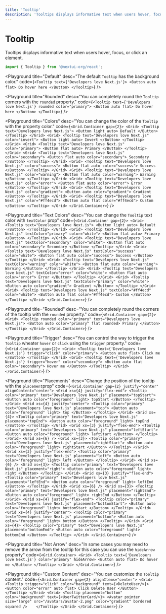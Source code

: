 ```yaml
---
title: 'Tooltip'
description: 'Tooltips displays informative text when users hover, focus, or click an element.'
---
```


# Tooltip

Tooltips displays informative text when users hover, focus, or click an element.

```jsx
import { Tooltip } from '@nextui-org/react';
```

<Playground
  title="Default"
  desc="The default `Tooltip` has the background color."
  code={`
<Tooltip text={'Developers love Next.js'}>
    <Button auto flat>
        Do hover here
    </Button>
</Tooltip>
`}
/>

<Playground
  title="Rounded"
  desc="You can completely round the `Tooltip` corners with the `rounded` property."
  code={`
<Tooltip text={'Developers love Next.js'} rounded color="primary">
    <Button auto flat>
        Do hover here
    </Button>
</Tooltip>
`}
/>

<Playground
  title="Colors"
  desc="You can change the color of the `Tooltip` with the property color."
  code={`
<Grid.Container gap={2}>
    <Grid>
        <Tooltip text="Developers love Next.js">
            <Button light auto>
                Default
            </Button>
        </Tooltip>
    </Grid>
    <Grid>
        <Tooltip text="Developers love Next.js" color="invert">
            <Button light auto>
                Invert
            </Button>
        </Tooltip>
    </Grid>
    <Grid>
        <Tooltip text="Developers love Next.js" color="primary">
            <Button flat auto>
                Primary
            </Button>
        </Tooltip>
    </Grid>
    <Grid>
        <Tooltip text="Developers love Next.js" color="secondary">
            <Button flat auto color="secondary">
                Secondary
            </Button>
        </Tooltip>
    </Grid>
    <Grid>
        <Tooltip text="Developers love Next.js" color="success">
            <Button flat auto color="success">
                Success
            </Button>
        </Tooltip>
    </Grid>
    <Grid>
        <Tooltip text="Developers love Next.js" color="warning">
            <Button flat auto color="warning">
                Warning
            </Button>
        </Tooltip>
    </Grid>
    <Grid>
        <Tooltip text="Developers love Next.js" color="error">
            <Button flat auto color="error">
                Error
            </Button>
        </Tooltip>
    </Grid>
    <Grid>
        <Tooltip text="Developers love Next.js" color="gradient">
            <Button auto color="gradient">
                Gradient
            </Button>
        </Tooltip>
    </Grid>
    <Grid>
        <Tooltip text="Developers love Next.js" color="#ff4ecd">
            <Button auto flat color="#ff4ecd">
                Custom
            </Button>
        </Tooltip>
    </Grid>
</Grid.Container>
`}
/>

<Playground
  title="Text Colors"
  desc="You can change the `Tooltip` text color with `textColor` prop"
  code={`
<Grid.Container gap={2}>
    <Grid>
        <Tooltip text="Developers love Next.js">
            <Button light auto>
                Default
            </Button>
        </Tooltip>
    </Grid>
    <Grid>
        <Tooltip text="Developers love Next.js" textColor="primary" color="white">
            <Button flat auto>
                Primary
            </Button>
        </Tooltip>
    </Grid>
    <Grid>
        <Tooltip text="Developers love Next.js" textColor="secondary" color="white">
            <Button flat auto color="secondary">
                Secondary
            </Button>
        </Tooltip>
    </Grid>
    <Grid>
        <Tooltip text="Developers love Next.js" textColor="success" color="white">
            <Button flat auto color="success">
                Success
            </Button>
        </Tooltip>
    </Grid>
    <Grid>
        <Tooltip text="Developers love Next.js" textColor="warning" color="white">
            <Button flat auto color="warning">
                Warning
            </Button>
        </Tooltip>
    </Grid>
    <Grid>
        <Tooltip text="Developers love Next.js" textColor="error" color="white">
            <Button flat auto color="error">
                Error
            </Button>
        </Tooltip>
    </Grid>
    <Grid>
        <Tooltip text="Developers love Next.js" textColor="primary" color="white">
            <Button auto color="gradient">
                Gradient
            </Button>
        </Tooltip>
    </Grid>
    <Grid>
        <Tooltip text="Developers love Next.js" textColor="#ff4ecd" color="white">
            <Button auto flat color="#ff4ecd">
                Custom
            </Button>
        </Tooltip>
    </Grid>
</Grid.Container>
`}
/>

<Playground
  title="Rounded"
  desc="You can completely round the corners of the tooltip with the `rounded` property."
  code={`
<Grid.Container gap={2}>
  <Grid>
    <Tooltip rounded color="primary" text="Developers love Next.js">
        <Button auto color="primary" flat rounded>
            Primary
        </Button>
    </Tooltip>
  </Grid>
</Grid.Container>
`}
/>

<Playground
  title="Trigger"
  desc="You can control the way to trigger the `Tooltip` wheater `hover` or `click` using the `trigger` property."
  code={`
<Grid.Container gap={2}>
    <Grid>
        <Tooltip text={'Developers love Next.js'} trigger="click" color="primary">
            <Button auto flat>
                Click me
            </Button>
        </Tooltip>
    </Grid>
    <Grid>
        <Tooltip text={'Developers love Next.js'} trigger="hover" color="secondary">
            <Button auto flat color="secondary">
                Hover me
            </Button>
        </Tooltip>
    </Grid>
</Grid.Container>
`}
/>

<Playground
  title="Placements"
  desc="Change the position of the tooltip with the `placement`prop"
  code={`
<Grid.Container gap={2} justify="center" alignContent="center">
    <Grid xs={4} justify="flex-end">
        <Tooltip color="primary" text="Developers love Next.js" placement="topStart">
            <Button auto color="foreground" light>
                topStart
            </Button>
        </Tooltip>
    </Grid>
    <Grid xs={4} justify="center">
        <Tooltip color="primary" text="Developers love Next.js" placement="top">
            <Button auto color="foreground" light>
                top
            </Button>
        </Tooltip>
    </Grid>
    <Grid xs={4}>
        <Tooltip color="primary" text="Developers love Next.js" placement="topEnd">
            <Button auto color="foreground" light>
                topEnd
            </Button>
        </Tooltip>
    </Grid>
    <Grid xs={3} justify="flex-end">
        <Tooltip color="primary" text="Developers love Next.js" placement="leftStart">
            <Button auto color="foreground" light>
                leftStart
            </Button>
        </Tooltip>
    </Grid>
    <Grid xs={6} />
    <Grid xs={3}>
        <Tooltip color="primary" text="Developers love Next.js" placement="rightStart">
            <Button auto color="foreground" light>
                rightStart
            </Button>
        </Tooltip>
    </Grid>
    <Grid xs={3} justify="flex-end">
        <Tooltip color="primary" text="Developers love Next.js" placement="left">
            <Button auto color="foreground" light>
                left
            </Button>
        </Tooltip>
    </Grid>
    <Grid xs={6} />
    <Grid xs={3}>
        <Tooltip color="primary" text="Developers love Next.js" placement="right">
            <Button auto color="foreground" light>
                right
            </Button>
        </Tooltip>
    </Grid>
    <Grid xs={3} justify="flex-end">
        <Tooltip color="primary" text="Developers love Next.js" placement="leftEnd">
            <Button auto color="foreground" light>
                leftEnd
            </Button>
        </Tooltip>
    </Grid>
    <Grid xs={6} />
    <Grid xs={3}>
        <Tooltip color="primary" text="Developers love Next.js" placement="rightEnd">
            <Button auto color="foreground" light>
                rightEnd
            </Button>
        </Tooltip>
    </Grid>
    <Grid xs={4} justify="flex-end">
        <Tooltip color="primary" text="Developers love Next.js" placement="bottomStart">
            <Button auto color="foreground" light>
                bottomStart
            </Button>
        </Tooltip>
    </Grid>
    <Grid xs={4} justify="center">
        <Tooltip color="primary" text="Developers love Next.js" placement="bottom">
            <Button auto color="foreground" light>
                bottom
            </Button>
        </Tooltip>
    </Grid>
    <Grid xs={4}>
        <Tooltip color="primary" text="Developers love Next.js" placement="bottomEnd">
            <Button auto color="foreground" light>
                bottomEnd
            </Button>
        </Tooltip>
    </Grid>
</Grid.Container>
  `}
/>

<Playground
  title="Not Arrow"
  desc="In some cases you may need to remove the arrow from the tooltip for this case you can use the `hideArrow` property"
  code={`
<Grid.Container>
    <Grid>
      <Tooltip text={'Developers love Next.js'} color="primary" hideArrow>
        <Button auto flat>
          Do hover me
        </Button>
      </Tooltip>
    </Grid>
</Grid.Container>
  `}
/>

<Playground
  title="Custom Content"
  desc="You can customize the `Tooltip` content."
  code={`
<Grid.Container gap={2} alignItems="center">
  <Grid>
    <Tooltip trigger="click" color="background" text={<DeleteUser/>}>
        <Button color="error" auto flat>
            Click Delete User
        </Button>
    </Tooltip>
  </Grid>
  <Grid>
    <Tooltip placement="bottom" color="background" text={<UserTwitterCard/>}>
        <Avatar pointer size="large" src="/avatars/avatar-2.png" color="gradient" bordered squared />   
    </Tooltip>
  </Grid>
</Grid.Container>
`}
/>
